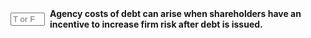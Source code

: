 ::: {.question-block}

<form onsubmit="event.preventDefault(); checkAnswerBox('module9_tf_q48','T')" style="display: flex; align-items: center; gap: 8px;">
  <input type="text" id="module9_tf_q48" name="module9_tf_q48" maxlength="1" placeholder="T or F" style="width: 55px;" data-correct-answer="T" /> 
  <label for="module9_tf_q48"><strong>Agency costs of debt can arise when shareholders have an incentive to increase firm risk after debt is issued.</strong></label>
</form>

<div id="feedback-module9_tf_q48" class="feedback" data-status="" style="display:none;">
TRUE. After borrowing, shareholders may prefer riskier projects since potential gains benefit them, while debt holders bear most of the downside.
</div>

:::
